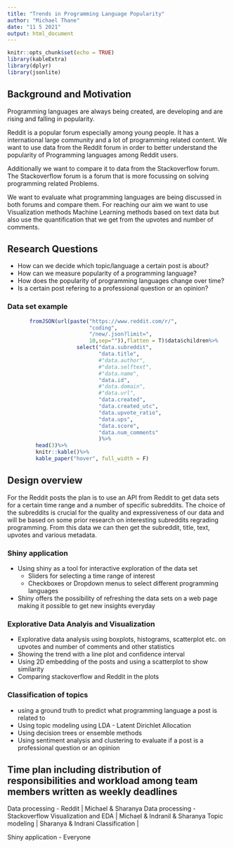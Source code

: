 ```yaml
---
title: "Trends in Programming Language Popularity"
author: "Michael Thane"
date: "11 5 2021"
output: html_document
---
```


```r
knitr::opts_chunk$set(echo = TRUE)
library(kableExtra)
library(dplyr)
library(jsonlite)
```
## Background and Motivation
Programming languages are always being created, are developing and are rising and falling in popularity. 

Reddit is a popular forum especially among young people. It has a international large community and a lot of programming related content. We want to use data from the Reddit forum in order to better understand the popularity of Programming languages among Reddit users.

Additionally we want to compare it to data from the Stackoverflow forum. The Stackoverflow forum is a forum that is more focussing on solving programming related Problems. 

We want to evaluate what programming languages are being discussed in both forums and compare them. For reaching our aim we want to use Visualization methods Machine Learning methods based on text data but also use the quantification that we get from the upvotes and number of comments.

## Research Questions
- How can we decide which topic/language a certain post is about?
- How can we measure popularity of a programming language?
- How does the popularity of programming languages change over time?
- Is a certain post refering to a professional question or an opinion?


### Data set example

```r


       fromJSON(url(paste("https://www.reddit.com/r/",
                          "coding",
                          "/new/.json?limit=",
                          10,sep="")),flatten = T)$data$children%>%
                      select("data.subreddit",
                             "data.title",
                             #"data.author",
                             #"data.selftext",
                             #"data.name",
                             "data.id",
                             #"data.domain",
                             #"data.url",
                             "data.created",
                             "data.created_utc",
                             "data.upvote_ratio",
                             "data.ups",
                             "data.score",
                             "data.num_comments"
                             )%>%
         head(3)%>%
         knitr::kable()%>%
         kable_paper("hover", full_width = F)
```

## Design overview
For the Reddit posts the plan is to use an API from Reddit to get data sets for a certain time range and a number of specific subreddits. The choice of the subreddits is crucial for the quality and expressiveness of our data and will be based on some prior research on interesting subreddits regrading programming. From this data we can then get the subreddit, title, text, upvotes and various metadata. 

### Shiny application
- Using shiny as a tool for interactive exploration of the data set
  - Sliders for selecting a time range of interest
  - Checkboxes or Dropdown menus to select different programming languages
- Shiny offers the possibility of refreshing the data sets on a web page making it possible to get new insights everyday

### Explorative Data Analyis and Visualization
- Explorative data analysis using boxplots, histograms, scatterplot etc. on upvotes and number of comments and other statistics
- Showing the trend with a line plot and confidence interval
- Using 2D embedding of the posts and using a scatterplot to show similarity 
- Comparing stackoverflow and Reddit in the plots

### Classification of topics
- using a ground truth to predict what programming language a post is related to
- Using topic modeling using LDA - Latent Dirichlet Allocation
- Using decision trees or ensemble methods
- Using sentiment analysis and clustering to evaluate if a post is a professional question or an opinion


## Time plan including distribution of responsibilities and workload among team members written as weekly deadlines

Data processing - Reddit | Michael & Sharanya
Data processing - Stackoverflow
Visualization and EDA | Michael & Indranil & Sharanya
Topic modeling | Sharanya & Indrani
Classification | 

Shiny application - Everyone